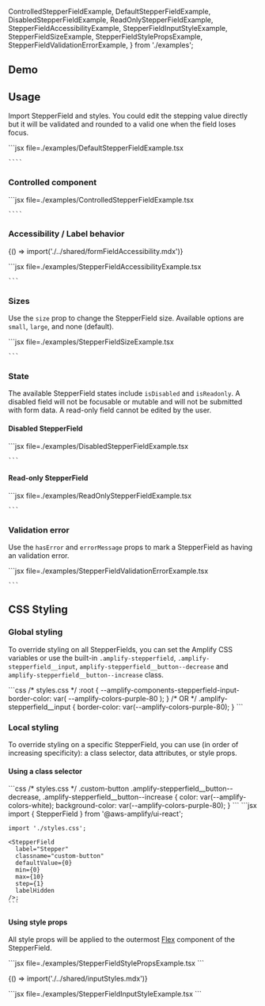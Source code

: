 
  ControlledStepperFieldExample,
  DefaultStepperFieldExample,
  DisabledStepperFieldExample,
  ReadOnlyStepperFieldExample,
  StepperFieldAccessibilityExample,
  StepperFieldInputStyleExample,
  StepperFieldSizeExample,
  StepperFieldStylePropsExample,
  StepperFieldValidationErrorExample,
} from './examples';

## Demo

<StepperFieldDemo />

## Usage

Import StepperField and styles. You could edit the stepping value directly but it will be validated and rounded to a valid one when the field loses focus.

<Example>
  <DefaultStepperFieldExample />

  <ExampleCode>
    ```jsx file=./examples/DefaultStepperFieldExample.tsx

    ````

  </ExampleCode>
</Example>

### Controlled component

<Example>
  <ControlledStepperFieldExample />
  <ExampleCode>
    ```jsx file=./examples/ControlledStepperFieldExample.tsx

    ````

  </ExampleCode>
</Example>

### Accessibility / Label behavior

<Fragment>{() => import('./../shared/formFieldAccessibility.mdx')}</Fragment>

<Example>
  <StepperFieldAccessibilityExample />
  <ExampleCode>
    ```jsx file=./examples/StepperFieldAccessibilityExample.tsx

    ```

  </ExampleCode>
</Example>

### Sizes

Use the `size` prop to change the StepperField size. Available options are `small`, `large`, and none (default).

<Example>
  <StepperFieldSizeExample />
  <ExampleCode>
    ```jsx file=./examples/StepperFieldSizeExample.tsx

    ```

  </ExampleCode>
</Example>

### State

The available StepperField states include `isDisabled` and `isReadonly`. A disabled field will not be focusable or mutable and will not be submitted with form data. A read-only field cannot be edited by the user.

#### Disabled StepperField

<Example>
  <DisabledStepperFieldExample />
  <ExampleCode>
    ```jsx file=./examples/DisabledStepperFieldExample.tsx

    ```

  </ExampleCode>
</Example>

#### Read-only StepperField

<Example>
  <ReadOnlyStepperFieldExample />
  <ExampleCode>
    ```jsx file=./examples/ReadOnlyStepperFieldExample.tsx

    ```

  </ExampleCode>
</Example>

### Validation error

Use the `hasError` and `errorMessage` props to mark a StepperField as having an validation error.

<Example>
  <StepperFieldValidationErrorExample />
    <ExampleCode>
    ```jsx file=./examples/StepperFieldValidationErrorExample.tsx

    ```

  </ExampleCode>
</Example>

## CSS Styling

### Global styling

To override styling on all StepperFields, you can set the Amplify CSS variables or use the built-in `.amplify-stepperfield`, `.amplify-stepperfield__input`, `amplify-stepperfield__button--decrease` and `amplify-stepperfield__button--increase` class.

<Example>
  <StepperField
    label="Stepper"
    className="global-styling-example"
    defaultValue={0}
    min={0}
    max={10}
    step={1}
    labelHidden
  />

  <ExampleCode>
    ```css
    /* styles.css */
    :root {
      --amplify-components-stepperfield-input-border-color: var(
        --amplify-colors-purple-80
      );
    }
    /* OR */
    .amplify-stepperfield__input {
      border-color: var(--amplify-colors-purple-80);
    }
    ```
  </ExampleCode>
</Example>

### Local styling

To override styling on a specific StepperField, you can use (in order of increasing specificity): a class selector, data attributes, or style props.

#### Using a class selector

<Example>
  <StepperField
    label="Stepper"
    className="custom-button"
    defaultValue={0}
    min={0}
    max={10}
    step={1}
    labelHidden
  />
  <ExampleCode>
    ```css
    /* styles.css */
    .custom-button .amplify-stepperfield__button--decrease,
    .amplify-stepperfield__button--increase {
      color: var(--amplify-colors-white);
      background-color: var(--amplify-colors-purple-80);
    }
    ```
  </ExampleCode>
  <ExampleCode>
    ```jsx
    import { StepperField } from '@aws-amplify/ui-react';

    import './styles.css';

    <StepperField
      label="Stepper"
      classname="custom-button"
      defaultValue={0}
      min={0}
      max={10}
      step={1}
      labelHidden
    />;
    ```

  </ExampleCode>
</Example>

#### Using style props

All style props will be applied to the outermost [Flex](/components/flex) component of the StepperField.

<Example>
  <StepperFieldStylePropsExample />
  <ExampleCode>
    ```jsx file=./examples/StepperFieldStylePropsExample.tsx ```
  </ExampleCode>
</Example>

<Fragment>{() => import('./../shared/inputStyles.mdx')}</Fragment>

<Example>
  <StepperFieldInputStyleExample />
  <ExampleCode>
    ```jsx file=./examples/StepperFieldInputStyleExample.tsx ```
  </ExampleCode>
</Example>
